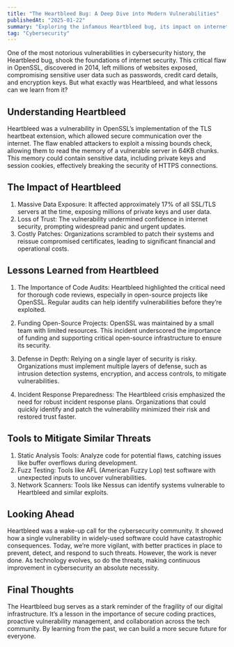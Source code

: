 ---
title: "The Heartbleed Bug: A Deep Dive into Modern Vulnerabilities"
publishedAt: "2025-01-22"
summary: "Exploring the infamous Heartbleed bug, its impact on internet security, and the lessons it taught the cybersecurity community."
tag: "Cybersecurity"
---

One of the most notorious vulnerabilities in cybersecurity history, the Heartbleed bug, shook the foundations of internet security. This critical flaw in OpenSSL, discovered in 2014, left millions of websites exposed, compromising sensitive user data such as passwords, credit card details, and encryption keys. But what exactly was Heartbleed, and what lessons can we learn from it?

## Understanding Heartbleed

Heartbleed was a vulnerability in OpenSSL’s implementation of the TLS heartbeat extension, which allowed secure communication over the internet. The flaw enabled attackers to exploit a missing bounds check, allowing them to read the memory of a vulnerable server in 64KB chunks. This memory could contain sensitive data, including private keys and session cookies, effectively breaking the security of HTTPS connections.

## The Impact of Heartbleed

1. Massive Data Exposure: It affected approximately 17% of all SSL/TLS servers at the time, exposing millions of private keys and user data.
2. Loss of Trust: The vulnerability undermined confidence in internet security, prompting widespread panic and urgent updates.
3. Costly Patches: Organizations scrambled to patch their systems and reissue compromised certificates, leading to significant financial and operational costs.

## Lessons Learned from Heartbleed

1. The Importance of Code Audits:
Heartbleed highlighted the critical need for thorough code reviews, especially in open-source projects like OpenSSL. Regular audits can help identify vulnerabilities before they’re exploited.

2. Funding Open-Source Projects:
OpenSSL was maintained by a small team with limited resources. This incident underscored the importance of funding and supporting critical open-source infrastructure to ensure its security.

3. Defense in Depth:
Relying on a single layer of security is risky. Organizations must implement multiple layers of defense, such as intrusion detection systems, encryption, and access controls, to mitigate vulnerabilities.

4. Incident Response Preparedness:
The Heartbleed crisis emphasized the need for robust incident response plans. Organizations that could quickly identify and patch the vulnerability minimized their risk and restored trust faster.

## Tools to Mitigate Similar Threats

1. Static Analysis Tools: Analyze code for potential flaws, catching issues like buffer overflows during development.
2. Fuzz Testing: Tools like AFL (American Fuzzy Lop) test software with unexpected inputs to uncover vulnerabilities.
3. Network Scanners: Tools like Nessus can identify systems vulnerable to Heartbleed and similar exploits.

## Looking Ahead

Heartbleed was a wake-up call for the cybersecurity community. It showed how a single vulnerability in widely-used software could have catastrophic consequences. Today, we’re more vigilant, with better practices in place to prevent, detect, and respond to such threats. However, the work is never done. As technology evolves, so do the threats, making continuous improvement in cybersecurity an absolute necessity.

## Final Thoughts

The Heartbleed bug serves as a stark reminder of the fragility of our digital infrastructure. It’s a lesson in the importance of secure coding practices, proactive vulnerability management, and collaboration across the tech community. By learning from the past, we can build a more secure future for everyone.



